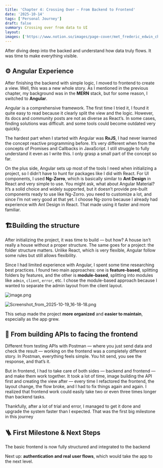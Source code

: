 ```yaml
---
title: 'Chapter 4: Crossing Over — From Backend to Frontend'
date: '2025-10-14'
tags: ['Personal Journey']
draft: false
summary: Crossing over from data to UI
layout: 
images: ['https://www.notion.so/images/page-cover/met_frederic_edwin_church_1871.jpg']
---
```



After diving deep into the backed and understand how data truly flows. It was time to make everything visible.


## **⚙️ Angular Experience** 


After finishing the backend with simple logic, I moved to frontend to create a view. Well, this was a new whole story. As I mentioned in the previous chapter, my background was in the **MERN** stack, but for some reason, I switched to **Angular**. 


Angular is a comprehensive framework. The first time I tried it, I found it quite easy to read because it clearly split the view and the logic. However, its docs and community posts are not as diverse as React’s. In some cases, finding solutions was difficult. and some tools could become outdated very quickly. 


The hardest part when I started with Angular was **RxJS**, I had never learned the concept reactive programming before. It’s very different when from the concepts of Promises and Callbacks in JavaScript. I still struggle to fully understand it even as I write this. I only grasp a small part of the concept so far. 


On the plus side, Angular sets up most of the tools I need when initializing a project, so I didn’t have to hunt for packages like I did with React. For UI components, I used **Ng-Zorro**, which is basically similar to **Ant Design** in React and very simple to use. You might ask, what about Angular Material? It’s a solid choice and widely supported, but it doesn’t provide pre-built components ready to use like Ng-Zorro. you need to customize a lot, and since I’m not very good at that yet. I choose Ng-zorro because I already had experience with Ant Design in React. That made using it faster and more familiar. 


## 🏗️Building the structure


After initializing the project, it was time to build — but how? A house isn’t really a house without a proper structure. The same goes for a project: the folder structure matters. Unlike React, which is very flexible, Angular follow some rules but still allows flexibility. 


Since I had limited experience with Angular, I spent some time researching best practices. I found two main approaches: one is **feature-based**, splitting folders by features, and the other is **module-based**, splitting into modules like `admin`, `client`, `error`, etc. I chose the module-based approach because I wanted to separate the admin layout from the client layout.


![image.png](https://prod-files-secure.s3.us-west-2.amazonaws.com/efeae8fb-3b44-437e-a57e-be87cac69182/9471d4ef-9cac-4817-b847-1363dace0287/image.png?X-Amz-Algorithm=AWS4-HMAC-SHA256&X-Amz-Content-Sha256=UNSIGNED-PAYLOAD&X-Amz-Credential=ASIAZI2LB466QVZK7GH2%2F20251024%2Fus-west-2%2Fs3%2Faws4_request&X-Amz-Date=20251024T171333Z&X-Amz-Expires=3600&X-Amz-Security-Token=IQoJb3JpZ2luX2VjEKn%2F%2F%2F%2F%2F%2F%2F%2F%2F%2FwEaCXVzLXdlc3QtMiJHMEUCIQC9stcthwnf%2FE5WQbUzvDohsg1MGQOb%2BBiMXMJqzN9vTAIgbXMM1EpCYEKh%2BQmcHfdDp6fLX3PMbSIZmIBjqIsOomsq%2FwMIYhAAGgw2Mzc0MjMxODM4MDUiDCPii3MW0TF%2BkblsjSrcA8yqzNHMUUpn0Um9R7dgcbsWe2uCqgHmttl5sH7y7OhA0lvZpS5vvLFm9GCfsF9Mvov9Q%2BqRi7HDl55GNG9PwEtuksRv7r5E7sJIMg1xTo9VtkgM6SpJkQhJYpIF4RHe0lLRgio9BeuHMlg9NvS1iR0B4yRmWu7cOzZOnLxlfJJjB0uWgFb6W05%2FYKd7x%2FjC3Lgs2Fxd55FPggPnGfpaC9rOVTF7zb7KlDwuC5LNI4%2BQkD6jI2pTYvQud11mUloOdjVuXVT%2B3iIRe6RpemLZzy%2Bhan73ZBxENXBYxka1Et7JHclwRjaEdUu4%2FW0r2uBjTUZ04UtOOkK0%2BkDAurL2C7RD%2BmfRd9nnpsZ5HvXfkoJ%2FGGissF1kZfGYJOVzTY34asWu4G2loq3uSefRkyVyUtSpC1loYNZSXEijqq5k%2BXi8VgdMMY93QWzH00%2BPgeP2gerNsxIvN%2B1%2BdiOTF2BjUsJxs3V0PTD2F2kMcortSO%2FuZ3z6AKimKBv8p50wd2rq6MLfIDfjm8vK6Wlq8OudgYygAA2nT9ctUKq%2FxVt1909HNSG9nIMCTdculGlyzeQo3M1O5wvyBqKBbRGli8pzvO3Dx0CLHfHnMDoCN2ZQDn98PZOFuGlP22VASD66MI7j7scGOqUBwX6GeIeQNcQa8um8aedJYrIECIbY31GTV%2FVOxnSw7nvnX0a%2F2GK%2BZ5B%2Bt%2BLFoYRpORPbRrqv0AkJ7i0krQ7DHwdoSkBDVmW%2FHDbM2QOwL3wstssEAqWc5PsGftW3OlmaRHOD%2FaOZaETp5nhH3r7A0Y0dKr3fSAxB5s%2BSLK28Rrt%2BBCs2NMrYuoC0HNc437MF%2Bw%2Btc73%2Fa7fhmKssZqNM0sI4mx0z&X-Amz-Signature=612d8adf232d5fe749892b1dcc5316313b98a80d0745ffdaaef4bb72d37c211d&X-Amz-SignedHeaders=host&x-amz-checksum-mode=ENABLED&x-id=GetObject)


![Screenshot_from_2025-10-19_16-18-18.png](https://prod-files-secure.s3.us-west-2.amazonaws.com/efeae8fb-3b44-437e-a57e-be87cac69182/7f972964-0eb6-4f80-9cd4-38f251129d9f/Screenshot_from_2025-10-19_16-18-18.png?X-Amz-Algorithm=AWS4-HMAC-SHA256&X-Amz-Content-Sha256=UNSIGNED-PAYLOAD&X-Amz-Credential=ASIAZI2LB466Z5GSXRIX%2F20251024%2Fus-west-2%2Fs3%2Faws4_request&X-Amz-Date=20251024T171334Z&X-Amz-Expires=3600&X-Amz-Security-Token=IQoJb3JpZ2luX2VjEKn%2F%2F%2F%2F%2F%2F%2F%2F%2F%2FwEaCXVzLXdlc3QtMiJGMEQCIGY91dQwBmO%2Fpn610XTgp8q%2BabfgZiIQFGeOzHIlWLKjAiB2Qu2CBFKkV63h%2FuaqUJI6zpr3hO0U03sfJstF6gmZ3Cr%2FAwhiEAAaDDYzNzQyMzE4MzgwNSIMZ5MLCsFUL0KXSQi%2FKtwDl1uhsahdEyJv4RbBjXy6Kx0GhBN2DeZinETLjqdIm7XIcKJyiUW%2FYH6T1k%2BTMGCTF4gB5YVEYtKgmc8dKfFMrip78KUuk2Wi8g2Lm6DASkC3UyBm02L3agxQJKAgz9b9BF7K7c43ZXqTTLTcbWc%2Bc%2BEE3vEaNhX4M%2BaCodIo7EkIAXZ1uwBqHxXP5PJNCZOCJ6ukuaonVsnKh0%2BanFNAQ6Dpdywtpt8sCKQi38ovyPWkKINsMP%2BQpYqQcd5Yu0qKRYxfrPitRq5VF2gm%2BiS77fz9D%2FXsvmDJr%2BftMo7wOW%2FWtgio0%2BrXgxO4tuXryBnhCgS8I4NJI10VUujSp1pFQKFjvT6SmDxM0Qmu2UBqyv3s4B3s9euyco8%2FG9SVataBA2s%2FcnjBS6%2FU8%2BHy%2F5UvxAnlv0OCsK%2FXmabbk8i5TST5pp8wq3kFojgjmkqa6Jf%2BiO9YUWfJcRprjkIAbiZpD8YlIL5Y7ho%2Fnsgtx6DrdYY%2Fc8J%2BVcNQRM%2BygUxvG9seu%2FNajtoZXiYdIN9SC0fpMu4Fw%2F1D26B00kofShJp2isHSg2YyA8v7nmwKMfLjyeLHggom6boB3RimdgV%2B%2FiVejUprjL0NXMiU2Qw9w6C7qLrlfGJg0yPBr3lllYwyeTuxwY6pgEvnJsDAYRisg%2F09wUEjvfUn57CTc25ibe0zKISJQK3jn%2BdJMPR6l71pBj6WMs6tC7exlx0u%2FiU0NNRJXoppZTT9wkKeV6g5Mtt3kITV86Jh34hGr5CyHgflum7a9FXLyknkkEqd2yF8838pzJfrPWuAX1j9HspUx3%2BrJ6J3CiNXKLlWfXVX509sRAXHycOcIfJJ9BEr02719lVDIgYhl0ztLXxiwIz&X-Amz-Signature=f7e616fe47b8c9f5ed39d1f4cf6d7a3f9a4c228801033de76964912fc2624a8b&X-Amz-SignedHeaders=host&x-amz-checksum-mode=ENABLED&x-id=GetObject)


This setup made the project **more organized** and **easier to maintain**, especially as the app grew.


## 🔄 From building APIs to facing the frontend


Different from testing APIs with Postman — where you just send data and check the result — working on the frontend was a completely different story. In Postman, everything feels simple. You hit send, you see the response, and that’s it.


But in frontend, I had to take care of both sides — backend and frontend — and make them work together.
It took a lot of time, image building the API first and creating the view after — every time I refactored the frontend, the layout change, the flow broke, and I had to fix things again and again. I realized that frontend work could easily take two or even three times longer than backend tasks. 


Thankfully, after a lot of trial and error, I managed to get it done and upgrade the system faster than I expected. That was the first big milestone in this journey


## 🪜 First Milestone & Next Steps


The basic frontend is now fully structured and integrated to the backend


Next up: **authentication and real user flows**, which would take the app to the next level.

